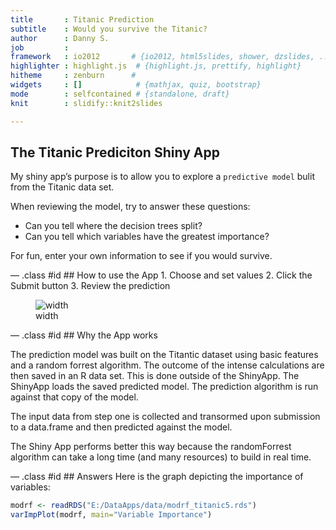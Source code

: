 ```yaml
---
title       : Titanic Prediction 
subtitle    : Would you survive the Titanic?
author      : Danny S.
job         : 
framework   : io2012       # {io2012, html5slides, shower, dzslides, ...}
highlighter : highlight.js  # {highlight.js, prettify, highlight}
hitheme     : zenburn      # 
widgets     : []            # {mathjax, quiz, bootstrap}
mode        : selfcontained # {standalone, draft}
knit        : slidify::knit2slides

---
```


## The Titanic Prediciton Shiny App

My shiny app's purpose is to allow you to explore a `predictive model` bulit from the Titanic data set. 

 When reviewing the model, try to answer these questions:

- Can you tell where the decision trees split? 
- Can you tell which variables have the greatest importance?


For fun, enter your own information to see if you would survive. 

--- .class #id 
## How to use the App
1. Choose and set values 
2. Click the Submit button
3. Review the prediction

![width](ShinyApp_4.png)

--- .class #id 
## Why the App works

The prediction model was built on the Titantic dataset using basic features and a random forrest algorithm. The outcome of the intense calculations are then saved in an R data set. This is done outside of the ShinyApp.  The ShinyApp loads the saved predicted model. The prediction algorithm is run against that copy of the model.

The input data from step one is collected and transormed upon submission to a data.frame and then predicted against the model.

The Shiny App performs better this way because the randomForrest algorithm can take a long time (and many resources) to build in real time. 


--- .class #id 
## Answers
Here is the graph depicting the importance of variables:
```r
modrf <- readRDS("E:/DataApps/data/modrf_titanic5.rds")
varImpPlot(modrf, main="Variable Importance")
```

